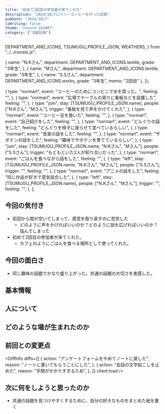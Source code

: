 ```yaml
---
title: "初めて2回目の参加者が来てくれた"
description: "2024/10/7にフリーコーヒーを行った記録"
pubDate: "2024/10/7"
isWriting: false
thumb: "record-241007"
category: ["活動記録"]
---
```


  DEPARTMENT_AND_ICONS,
  TSUMUGU_PROFILE_JSON,
  WEATHERS,
} from "../../consts.js";

  {
    name: "N.Kさん",
    department: DEPARTMENT_AND_ICONS.textile,
    grade: "3年生",
  },
  {
    name: "Mさん",
    department: DEPARTMENT_AND_ICONS.textile,
    grade: "3年生",
  },
  {
    name: "S.Sさん",
    department: DEPARTMENT_AND_ICONS.works,
    grade: "3年生",
    memo: "2回目"
  },
]);

  {
    type: "normarl",
    event: "コーヒーのためにコンビニで水を買った。",
    feeling: "",
  },
  {
    type: "normarl",
    event: "広場でテーブルの周りに看板などを設置した",
    feeling: "",
  },
  {
    type: "join",
    stay: [TSUMUGU_PROFILE_JSON.name],
    people: ["N.Kさん", "Mさん"],
    trigger: "看板を見て声をかけてくれた",
  },
  {
    type: "normarl",
    event: "コーヒー豆を挽いた",
    feeling: "",
  },
  {
    type: "normarl",
    event: "自己紹介をした",
    feeling: "",
  },
  {
    type: "normarl",
    event: "どんぐりの話をした",
    feeling: "どんぐりを椅子に座らせて並べているらしい",
  },
  {
    type: "normarl",
    event: "音楽の話をした",
    feeling: "",
  },
  {
    type: "normarl",
    event: "サボテンの話をした",
    feeling: "趣味でサボテンを育てているらしい",
  },
  {
    type: "join",
    stay: [TSUMUGU_PROFILE_JSON.name, "N.Kさん", "Mさん"],
    people: ["S.Sさん"],
    trigger: "もともといた2人が知り合いだった",
  },
  {
    type: "normarl",
    event: "ごはんを食べながら話をした",
    feeling: "",
  },
  {
    type: "left",
    stay: [TSUMUGU_PROFILE_JSON.name, "N.Kさん", "Mさん"],
    people: ["S.Sさん"],
    trigger: "",
    feeling: "",
  },
  {
    type: "normarl",
    event: "アニメの話をした",
    feeling: "同じ作品が好きで意気投合した",
  },
  {
    type: "left",
    stay: [TSUMUGU_PROFILE_JSON.name],
    people: ["N.Kさん", "Mさん"],
    trigger: "",
    feeling: "",
  },
];

## 今回の気付き

- 前回から間が空いてしまって、感覚を取り戻すのに苦労した
  - どのように声をかければいいのか？どのように話を広げればいいのか？悩んでしまった
- 初めて2回目の参加者が来てくれた。
  - カフェのようにごはんを食べる場所として使ってくれた。

## 今回の面白さ

- 同じ趣味の話題でかなり盛り上がった。共通の話題の大切さを実感した。

## 基本情報

<PostBasicInfo
  date="2024-10-07"
  otherEventDates={eventDates}
  weather="晴れ"
  temp="24"
  place="東学広場"
/>

## 人について

<TsumuguInfo
  condition="緊張"
  comment="1ヶ月近く間が空いてしまって感覚を忘れてしまった"
  photo=""
  client:load
/>

<VisitorsInfo visitors={peopleWithColor} />

## どのような場が生まれたのか

<EventsInfo overview="" people={peopleWithColor} events={events} />

## 前回との変更点

<DiffInfo
  diffs={[
    {
      action: "アンケートフォームをやめてノートに戻した",
      reason: "ノートに書いてもらうことにした",
    },
    {
      action: "会話の文字起こしを止めた",
      reason: "手間がかかりすぎるため",
    },
  ]}
  client:load
/>

## 次に何をしようと思ったのか

- 共通の話題を見つけやすくするために、自分の好きなものをまとめた紙を置く


